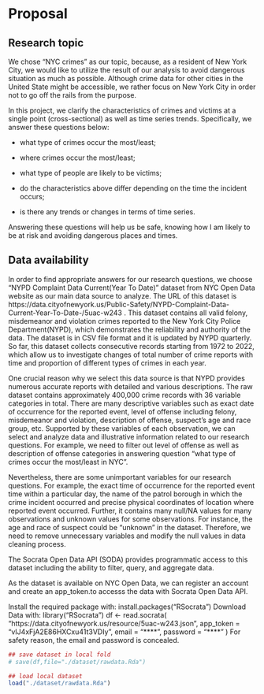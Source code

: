 # Proposal

## Research topic

We chose "NYC crimes" as our topic, because, as a resident of New York City, we would like to utilize the result of our analysis to avoid dangerous situation as much as possible. Although crime data for other cities in the United State might be accessible, we rather focus on New York City in order not to go off the rails from the purpose.

In this project, we clarify the characteristics of crimes and victims at a single point (cross-sectional) as well as time series trends. Specifically, we answer these questions below:

-   what type of crimes occur the most/least;

-   where crimes occur the most/least;

-   what type of people are likely to be victims;

-   do the characteristics above differ depending on the time the incident occurs;

-   is there any trends or changes in terms of time series.

Answering these questions will help us be safe, knowing how I am likely to be at risk and avoiding dangerous places and times. 

## Data availability
In order to find appropriate answers for our research questions, we choose "NYPD Complaint Data Current(Year To Date)" dataset from NYC Open Data website as our main data source to analyze. The URL of this dataset is https://data.cityofnewyork.us/Public-Safety/NYPD-Complaint-Data-Current-Year-To-Date-/5uac-w243 . This dataset contains all valid felony, misdemeanor and violation crimes reported to the New York City Police Department(NYPD), which demonstrates the reliability and authority of the data. The dataset is in CSV file format and it is updated by NYPD quarterly. So far, this dataset collects consecutive records starting from 1972 to 2022, which allow us to investigate changes of total number of crime reports with time and proportion of different types of crimes in each year. 

One crucial reason why we select this data source is that NYPD provides numerous accurate reports with detailed and various descriptions. The raw dataset contains approximately 400,000 crime records with 36 variable categories in total. There are many descriptive variables such as exact date of occurrence for the reported event, level of offense including felony, misdemeanor and violation, description of offense, suspect’s age and race group, etc. Supported by these variables of each observation, we can select and analyze data and illustrative information related to our research questions. For example, we need to filter out level of offense as well as description of offense categories in answering question “what type of crimes occur the most/least in NYC”. 

Nevertheless, there are some unimportant variables for our research questions. For example, the exact time of occurrence for the reported event time within a particular day, the name of the patrol borough in which the crime incident occurred and precise physical coordinates of location where reported event occurred. Further, it contains many null/NA values for many observations and unknown values for some observations. For instance, the age and race of suspect could be “unknown” in the dataset. Therefore, we need to remove unnecessary variables and modify the null values in data cleaning process.

The Socrata Open Data API (SODA) provides programmatic access to this dataset including the ability to filter, query, and aggregate data.

As the dataset is available on NYC Open Data, we can register an account and create an app_token.to accesss the data with Socrata Open Data API.

Install the required package with:
install.packages("RSocrata")
Download Data with:
library("RSocrata")
df <- read.socrata(
  "https://data.cityofnewyork.us/resource/5uac-w243.json",
  app_token = "vIJ4xFjA2E86HXCxu41t3VDIy",
  email     = "****",
  password  = "****"
)
For safety reason, the email and password is concealed.


```r
## save dataset in local fold
# save(df,file="./dataset/rawdata.Rda")

## load local dataset
load("./dataset/rawdata.Rda")
```
